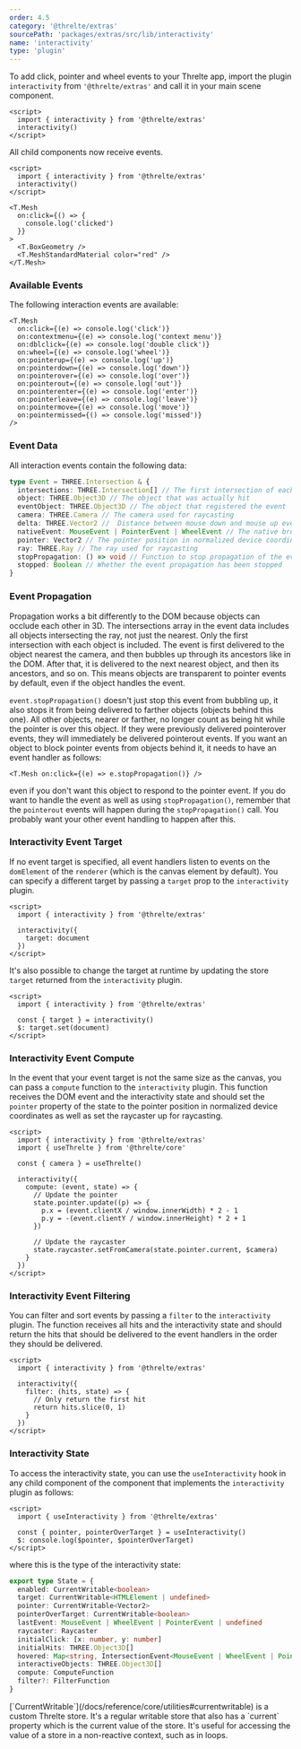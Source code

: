 ```yaml
---
order: 4.5
category: '@threlte/extras'
sourcePath: 'packages/extras/src/lib/interactivity'
name: 'interactivity'
type: 'plugin'
---
```


To add click, pointer and wheel events to your Threlte app, import the plugin `interactivity` from
`'@threlte/extras'` and call it in your main scene component.

```svelte title="Scene.svelte" {2,3}+
<script>
  import { interactivity } from '@threlte/extras'
  interactivity()
</script>
```

All child components now receive events.

```svelte title="Scene.svelte" {7-9}+
<script>
  import { interactivity } from '@threlte/extras'
  interactivity()
</script>

<T.Mesh
  on:click={() => {
    console.log('clicked')
  }}
>
  <T.BoxGeometry />
  <T.MeshStandardMaterial color="red" />
</T.Mesh>
```

### Available Events

The following interaction events are available:

```svelte
<T.Mesh
  on:click={(e) => console.log('click')}
  on:contextmenu={(e) => console.log('context menu')}
  on:dblclick={(e) => console.log('double click')}
  on:wheel={(e) => console.log('wheel')}
  on:pointerup={(e) => console.log('up')}
  on:pointerdown={(e) => console.log('down')}
  on:pointerover={(e) => console.log('over')}
  on:pointerout={(e) => console.log('out')}
  on:pointerenter={(e) => console.log('enter')}
  on:pointerleave={(e) => console.log('leave')}
  on:pointermove={(e) => console.log('move')}
  on:pointermissed={() => console.log('missed')}
/>
```

### Event Data

All interaction events contain the following data:

```ts
type Event = THREE.Intersection & {
  intersections: THREE.Intersection[] // The first intersection of each intersected object
  object: THREE.Object3D // The object that was actually hit
  eventObject: THREE.Object3D // The object that registered the event
  camera: THREE.Camera // The camera used for raycasting
  delta: THREE.Vector2 //  Distance between mouse down and mouse up event in pixels
  nativeEvent: MouseEvent | PointerEvent | WheelEvent // The native browser event
  pointer: Vector2 // The pointer position in normalized device coordinates
  ray: THREE.Ray // The ray used for raycasting
  stopPropagation: () => void // Function to stop propagation of the event
  stopped: Boolean // Whether the event propagation has been stopped
}
```

### Event Propagation

Propagation works a bit differently to the DOM because objects can occlude each other in 3D.
The intersections array in the event data includes all objects intersecting the ray, not just the
nearest. Only the first intersection with each object is included. The event is first delivered
to the object nearest the camera, and then bubbles up through its ancestors like in the DOM.
After that, it is delivered to the next nearest object, and then its ancestors, and so on.
This means objects are transparent to pointer events by default, even if the object handles
the event.

`event.stopPropagation()` doesn't just stop this event from bubbling up, it also stops it from
being delivered to farther objects (objects behind this one). All other objects, nearer or farther,
no longer count as being hit while the pointer is over this object. If they were previously
delivered pointerover events, they will immediately be delivered pointerout events. If you want
an object to block pointer events from objects behind it, it needs to have an event handler as follows:

```svelte
<T.Mesh on:click={(e) => e.stopPropagation()} />
```

even if you don't want this object to respond to the pointer event. If you do want to handle the
event as well as using `stopPropagation()`, remember that the `pointerout` events will happen during
the `stopPropagation()` call. You probably want your other event handling to happen after this.

### Interactivity Event Target

If no event target is specified, all event handlers listen to events on the `domElement` of the
`renderer` (which is the canvas element by default). You can specify a different target by passing
a `target` prop to the `interactivity` plugin.

```svelte title="Scene.svelte"
<script>
  import { interactivity } from '@threlte/extras'

  interactivity({
    target: document
  })
</script>
```

It's also possible to change the target at runtime by updating the store `target` returned from the
`interactivity` plugin.

```svelte title="Scene.svelte"
<script>
  import { interactivity } from '@threlte/extras'

  const { target } = interactivity()
  $: target.set(document)
</script>
```

### Interactivity Event Compute

In the event that your event target is not the same size as the canvas, you can pass a `compute` function
to the `interactivity` plugin. This function receives the DOM event and the interactivity state and should
set the `pointer` property of the state to the pointer position in normalized device coordinates as well
as set the raycaster up for raycasting.

```svelte title="Scene.svelte"
<script>
  import { interactivity } from '@threlte/extras'
  import { useThrelte } from '@threlte/core'

  const { camera } = useThrelte()

  interactivity({
    compute: (event, state) => {
      // Update the pointer
      state.pointer.update((p) => {
        p.x = (event.clientX / window.innerWidth) * 2 - 1
        p.y = -(event.clientY / window.innerHeight) * 2 + 1
      })

      // Update the raycaster
      state.raycaster.setFromCamera(state.pointer.current, $camera)
    }
  })
</script>
```

### Interactivity Event Filtering

You can filter and sort events by passing a `filter` to the `interactivity` plugin. The function receives all hits and the interactivity state and should return the hits that should be delivered to the event handlers in the order they should be delivered.

```svelte title="Scene.svelte"
<script>
  import { interactivity } from '@threlte/extras'

  interactivity({
    filter: (hits, state) => {
      // Only return the first hit
      return hits.slice(0, 1)
    }
  })
</script>
```

### Interactivity State

To access the interactivity state, you can use the `useInteractivity` hook in any child component of the component that implements the `interactivity` plugin as follows:

```svelte title="Child.svelte"
<script>
  import { useInteractivity } from '@threlte/extras'

  const { pointer, pointerOverTarget } = useInteractivity()
  $: console.log($pointer, $pointerOverTarget)
</script>
```

where this is the type of the interactivity state:

```ts
export type State = {
  enabled: CurrentWritable<boolean>
  target: CurrentWritable<HTMLElement | undefined>
  pointer: CurrentWritable<Vector2>
  pointerOverTarget: CurrentWritable<boolean>
  lastEvent: MouseEvent | WheelEvent | PointerEvent | undefined
  raycaster: Raycaster
  initialClick: [x: number, y: number]
  initialHits: THREE.Object3D[]
  hovered: Map<string, IntersectionEvent<MouseEvent | WheelEvent | PointerEvent>>
  interactiveObjects: THREE.Object3D[]
  compute: ComputeFunction
  filter?: FilterFunction
}
```

<Tip type="tip">
  [`CurrentWritable`](/docs/reference/core/utilities#currentwritable) is a custom Threlte store.
  It's a regular writable store that also has a `current` property which is the current value of the
  store. It's useful for accessing the value of a store in a non-reactive context, such as in loops.
</Tip>
